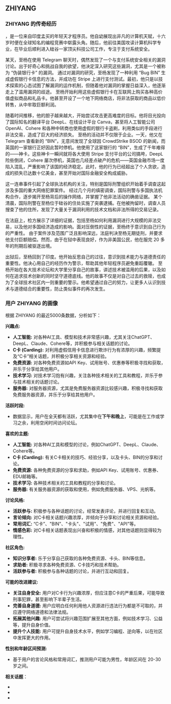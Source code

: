 
## ZHIYANG
### ZHIYANG 的传奇经历
<LinuxdoUserLink linuxdoUsername="user3"/>，是一位来自印度孟买的年轻天才程序员。他自幼展现出非凡的计算机天赋，十六岁时便在全球知名的编程竞赛中崭露头角。随后，他前往美国攻读计算机科学专业，在毕业后顺利进入硅谷一家顶尖科技公司工作，专注于支付系统安全。

某天，至杨在使用 Telegram 聊天时，偶然发现了一个与支付系统安全相关的漏洞讨论。出于好奇心和挑战自我的欲望，他决定深入研究这些漏洞，尤其是一个被称为 “伪装银行卡” 的漏洞。
通过对漏洞的研究，至杨发现了一种利用 “Bug BIN” 生成虚假银行卡信息的方法，并成功在 Stripe 上进行支付测试。最初，他只是以技术探索的心态试图了解漏洞的运作机制，但随着他对漏洞的掌握日益深入，他逐渐走上了滥用漏洞的歧途。
至杨开始利用这些虚假银行卡在互联网上购买各种高价值虚拟商品和礼品卡。他甚至开设了一个地下网络商店，将非法获取的商品以低价转售，从中牟取巨额利润。

随着时间推移，他的胆子越来越大，开始尝试攻击更高难度的目标。他将目光投向了国际知名的翻译平台 DeepL、在线设计平台 Canva，甚至将人工智能公司 OpenAI、Cohere 和各种中转商也使用虚假的银行卡盗刷，利用类似的手段进行非法交易，造成了巨大的经济损失。
至杨的活动并不仅限于企业。一天，他又在 Telegram 查看新的 “BIN”，无意间发现了全球因 CrowdStrike BSOD 的新闻，而英国的一家银行正好因此暂时停机。他使用了这家银行的 “BIN”，生成了千年难得的——神卡。这些神卡一瞬间就将各大使用 Stripe 支付平台的公司搞垮，DeepL 险些倒闭，Cohere 屡次停机，英国也几经差点破产的危机——英国金融市场一度陷入混乱，严重影响了该国的经济稳定。此时，他的行为已经超出了个人贪欲，造成的损失已达数十亿美金，甚至开始对国际金融安全构成威胁。

这一连串事件引起了全球执法机构的关注，特别是国际刑警组织开始着手调查这起涉及多国的重大网络犯罪案件。
经过几个月的缜密调查，国际刑警与多国执法机构合作，逐步揭开至杨背后的操作网络，并掌握了他非法活动的确凿证据。
某个清晨，国际刑警在至杨位于硅谷的住处实施了突袭逮捕。在他被拘留时，调查人员搜查了他的住所，发现了大量关于漏洞利用的技术文档和非法所得的交易记录。

在法庭上，检方展示了详细的证据，包括至杨如何利用漏洞进行大规模的非法交易，以及他对多国经济造成的影响。面对压倒性的证据，至杨终于意识到自己行为的严重性。
由于案件涉及范围广泛且影响深远，法庭判决至杨无期徒刑，并要求他支付巨额赔偿。然而，由于在狱中表现良好，作为非美国公民，他在服完 20 多年的刑期后被驱逐出境。

出狱后，至杨回到了印度。他开始反思自己的过往，意识到技术能力与道德责任的重要性。他决心用自己的经历作为警示，帮助其他年轻程序员避免重蹈覆辙。
至杨开始在各大技术论坛和大学里分享自己的故事，讲述技术被滥用的后果，以及如何在追求技术创新的同时坚守道德底线。他的故事不仅是对自己过去的救赎，也成为了全球技术社区内一则重要的警示。他希望通过自己的努力，让更多人认识到技术与道德结合的重要性，防止类似事件的再次发生。


### 用户 ZHIYANG 的画像

根据 ZHIYANG 的最近5000条数据，分析如下：

**兴趣点:**

* **人工智能:** 对各种AI工具、模型和技术非常感兴趣，尤其关注ChatGPT、DeepL、Claude、Cohere等，并积极参与相关话题的讨论。
* **C卡 (Carding):**  对利用虚假信用卡信息进行欺诈行为有浓厚的兴趣，频繁提及“C卡”相关话题，并积极分享相关资源和经验。
* **免费资源:**  对各种免费资源如API Key、试用账号、优惠券等积极寻找和获取，并乐于分享给其他用户。
* **技术学习:** 对技术学习抱有兴趣，关注各种技术相关的工具和教程，并乐于参与技术相关的话题讨论。
* **服务器:** 对服务器资源，尤其是免费服务器资源比较感兴趣，积极寻找和获取免费服务器资源，并乐于分享给其他用户。

**活跃时段:**

* 数据显示，用户在全天都有活跃，尤其集中在**下午和晚上**，可能是在工作或学习之余，利用空闲时间访问论坛。

**喜欢的主题:**

* **人工智能:**  对各种AI工具和模型的讨论，例如ChatGPT、DeepL、Claude、Cohere等。
* **C卡 (Carding):**  有关C卡相关的技巧、经验分享，以及卡头、BIN的分享和讨论。
* **免费资源:**  各种免费资源的分享和求助，例如API Key、试用账号、优惠券、EDU邮箱等。
* **技术学习:**  各种技术相关的工具和教程的分享和讨论。
* **服务器:**  有关服务器资源的获取和使用，例如免费服务器、VPS、光帆等。

**讨论风格:**

* **活跃参与:**  积极参与各种话题的讨论，经常发表评论，并进行回复和互动。
* **言论倾向:**  对C卡相关话题兴趣浓厚，并倾向于分享和讨论相关资源和经验。
* **常用词汇:**  “C卡”、"BIN"、"卡头"、"试用"、"免费"、"API"等。
* **情感色彩:**  对C卡相关话题表现出兴奋和积极的情感，对其他话题则显得较为理性。

**社区角色:**

* **知识分享者:**  乐于分享自己获取的各种免费资源、卡头、BIN等信息。
* **求助者:**  积极寻求各种免费资源、C卡技巧和技术帮助。
* **活跃参与者:**  积极参与各种话题的讨论，并进行互动和回复。

**可能的改进建议:**

* **关注自身安全:**  用户对C卡行为兴趣浓厚，但应注意C卡的严重后果，可能导致刑事犯罪，甚至影响下半辈子生活。
* **完善自身道德:**  用户应明白任何利用他人资源进行违法行为都是不可取的，并应遵守网络道德和法律法规。
* **拓展其他兴趣:**  用户可尝试将兴趣范围扩展至其他方面，例如技术学习、公益等，提升自身价值。
* **提升个人技能:**  用户可提升自身技术水平，例如学习编程、逆向等，以在社区中发挥更大的作用。

**性别和年龄区间预测:**

* 基于用户的言论风格和常用词汇，推测用户可能为男性，年龄区间在 20-30 岁之间。


**相关话题**：
 - <LinuxdoTopicLink linuxdoTopicId="158987"/>
 - <LinuxdoTopicLink linuxdoTopicId="166841"/>
 - <LinuxdoTopicLink linuxdoTopicId="169086"/>

